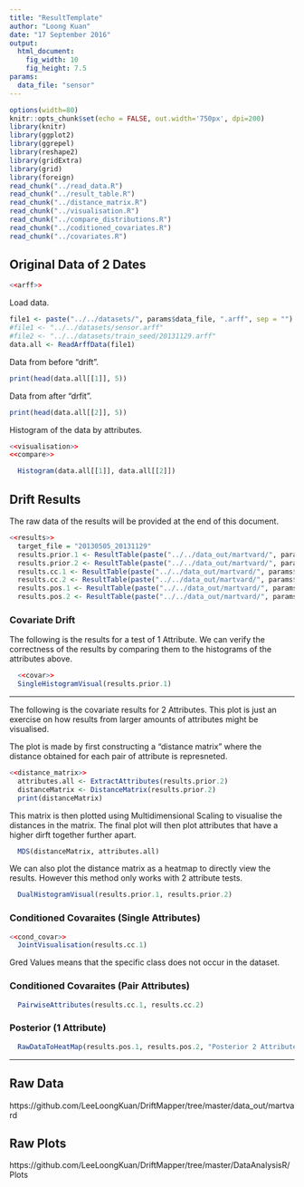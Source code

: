 ```yaml
---
title: "ResultTemplate"
author: "Loong Kuan"
date: "17 September 2016"
output: 
  html_document:
    fig_width: 10
    fig_height: 7.5
params:
  data_file: "sensor"
---
```


```r
options(width=80)
knitr::opts_chunk$set(echo = FALSE, out.width='750px', dpi=200)
library(knitr)
library(ggplot2)
library(ggrepel)
library(reshape2)
library(gridExtra)
library(grid)
library(foreign)
read_chunk("../read_data.R")
read_chunk("../result_table.R")
read_chunk("../distance_matrix.R")
read_chunk("../visualisation.R")
read_chunk("../compare_distributions.R")
read_chunk("../coditioned_covariates.R")
read_chunk("../covariates.R")
```




## Original Data of 2 Dates
```r
<<arff>>
```


Load data.
```r
file1 <- paste("../../datasets/", params$data_file, ".arff", sep = "")
#file1 <- "../../datasets/sensor.arff"
#file2 <- "../../datasets/train_seed/20131129.arff"
data.all <- ReadArffData(file1)
```
Data from before "drift".
```r
print(head(data.all[[1]], 5))
```
Data from after "drfit".
```r
print(head(data.all[[2]], 5))
```

Histogram of the data by attributes.
```r
<<visualisation>>
<<compare>>
```
```r
  Histogram(data.all[[1]], data.all[[2]])
```

## Drift Results
The raw data of the results will be provided at the end of this document.
```r
<<results>>
  target_file = "20130505_20131129"
  results.prior.1 <- ResultTable(paste("../../data_out/martvard/", params$data_file, "_1-attributes_prior.csv", sep = ""))
  results.prior.2 <- ResultTable(paste("../../data_out/martvard/", params$data_file, "_2-attributes_prior.csv", sep = ""))
  results.cc.1 <- ResultTable(paste("../../data_out/martvard/", params$data_file, "_1-attributes_ConditionedCovariate.csv", sep = ""))
  results.cc.2 <- ResultTable(paste("../../data_out/martvard/", params$data_file, "_2-attributes_ConditionedCovariate.csv", sep = ""))
  results.pos.1 <- ResultTable(paste("../../data_out/martvard/", params$data_file, "_1-attributes_posterior.csv", sep = ""))
  results.pos.2 <- ResultTable(paste("../../data_out/martvard/", params$data_file, "_2-attributes_posterior.csv", sep = ""))
```

### Covariate Drift
The following is the results for a test of 1 Attribute. 
We can verify the correctness of the results by comparing them to the histograms of the attributes above.

```r
  <<covar>>
  SingleHistogramVisual(results.prior.1)
```

-----------------------------------------

The following is the covariate results for 2 Attributes.
This plot is just an exercise on how results from larger amounts of attributes might be visualised.

The plot is made by first constructing a "distance matrix" where the distance obtained for each pair of attribute is represneted.

```r
<<distance_matrix>>
  attributes.all <- ExtractAttributes(results.prior.2)
  distanceMatrix <- DistanceMatrix(results.prior.2)
  print(distanceMatrix)
```

This matrix is then plotted using Multidimensional Scaling to visualise the distances in the matrix.
The final plot will then plot attributes that have a higher dirft together further apart.

```r
  MDS(distanceMatrix, attributes.all)
```

We can also plot the distance matrix as a heatmap to directly view the results. 
However this method only works with 2 attribute tests.

```r
  DualHistogramVisual(results.prior.1, results.prior.2)
```


### Conditioned Covaraites (Single Attributes)
```r
<<cond_covar>>
  JointVisualisation(results.cc.1)
```

Gred Values means that the specific class does not occur in the dataset.

### Conditioned Covaraites (Pair Attributes)
```r
  PairwiseAttributes(results.cc.1, results.cc.2)
```

### Posterior (1 Attribute)
```r
  RawDataToHeatMap(results.pos.1, results.pos.2, "Posterior 2 Attributes")
```


--------------------------------------------------------------------------------

## Raw Data
https://github.com/LeeLoongKuan/DriftMapper/tree/master/data_out/martvard

## Raw Plots
https://github.com/LeeLoongKuan/DriftMapper/tree/master/DataAnalysisR/Plots

